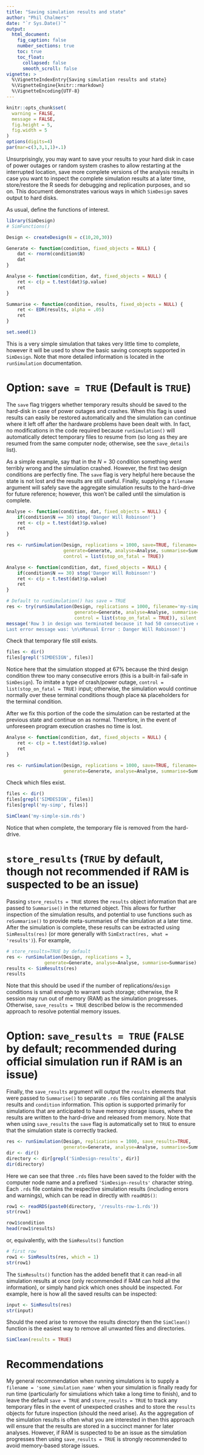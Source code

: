```yaml
---
title: "Saving simulation results and state"
author: "Phil Chalmers"
date: "`r Sys.Date()`"
output:
  html_document:
    fig_caption: false
    number_sections: true 
    toc: true
    toc_float:
      collapsed: false
      smooth_scroll: false
vignette: >
  %\VignetteIndexEntry{Saving simulation results and state}
  %\VignetteEngine{knitr::rmarkdown}
  %\VignetteEncoding{UTF-8}
---
```


```r
knitr::opts_chunk$set(
  warning = FALSE,
  message = FALSE,
  fig.height = 5,
  fig.width = 5
)
options(digits=4)
par(mar=c(3,3,1,1)+.1)
```

Unsurprisingly, you may want to save your results to your hard disk in case of power outages or random system crashes to allow restarting at the interrupted location, save more complete versions of the analysis results in case you want to inspect the complete simulation results at a later time, store/restore the R seeds for debugging and replication purposes, and so on. This document demonstrates various ways in which `SimDesign` saves output to hard disks. 

As usual, define the functions of interest. 

```r
library(SimDesign)
# SimFunctions()

Design <- createDesign(N = c(10,20,30))
```

```r
Generate <- function(condition, fixed_objects = NULL) {
    dat <- rnorm(condition$N)    
    dat
}

Analyse <- function(condition, dat, fixed_objects = NULL) {
    ret <- c(p = t.test(dat)$p.value)
    ret
}

Summarise <- function(condition, results, fixed_objects = NULL) {
    ret <- EDR(results, alpha = .05)
    ret
}
```

```r
set.seed(1)
```

This is a very simple simulation that takes very little time to complete, however it will be used to show the basic saving concepts supported in `SimDesign`. Note that more detailed information is located in the `runSimulation` documentation.

# Option: `save = TRUE` (Default is `TRUE`)

The `save` flag triggers whether temporary results should be saved to the hard-disk in case of power outages and crashes. When this flag is used results can easily be restored automatically and the simulation can continue where it left off after the hardware problems have been dealt with. In fact, no modifications in the code required because `runSimulation()` will automatically detect temporary files to resume from (so long as they are resumed from the same computer node; otherwise, see the `save_details` list).

As a simple example, say that in the $N=30$ condition something went terribly wrong and the simulation crashed. However, the first two design conditions are perfectly fine. The `save` flag is very helpful here because the state is not lost and the results are still useful. Finally, supplying a `filename` argument will safely save the aggregate simulation results to the hard-drive for future reference; however, this won't be called until the simulation is complete.

```r
Analyse <- function(condition, dat, fixed_objects = NULL) {
    if(condition$N == 30) stop('Danger Will Robinson!')
    ret <- c(p = t.test(dat)$p.value)
    ret
}

res <- runSimulation(Design, replications = 1000, save=TRUE, filename='my-simple-sim',
                     generate=Generate, analyse=Analyse, summarise=Summarise,
                     control = list(stop_on_fatal = TRUE))
```

```r
Analyse <- function(condition, dat, fixed_objects = NULL) {
    if(condition$N == 30) stop('Danger Will Robinson!')
    ret <- c(p = t.test(dat)$p.value)
    ret
}

# Default to runSimulation() has save = TRUE
res <- try(runSimulation(Design, replications = 1000, filename='my-simple-sim',
                         generate=Generate, analyse=Analyse, summarise=Summarise,
                         control = list(stop_on_fatal = TRUE)), silent = TRUE)
message('Row 3 in design was terminated because it had 50 consecutive errors. \n
Last error message was: \n\nManual Error : Danger Will Robinson!')
```

Check that temporary file still exists. 

```r
files <- dir()
files[grepl('SIMDESIGN', files)]
```

Notice here that the simulation stopped at 67% because the third design condition threw too many consecutive errors (this is a built-in fail-safe in `SimDesign`). To imitate a type of crash/power outage, `control = list(stop_on_fatal = TRUE)` input; otherwise, the simulation would continue normally over these terminal conditions though place  `NA` placeholders for the terminal condition. 

After we fix this portion of the code the simulation can be restarted at the previous state and continue on as normal. Therefore, in the event of unforeseen program execution crashes no time is lost.

```r
Analyse <- function(condition, dat, fixed_objects = NULL) {
    ret <- c(p = t.test(dat)$p.value)
    ret
}

res <- runSimulation(Design, replications = 1000, save=TRUE, filename='my-simple-sim',
                     generate=Generate, analyse=Analyse, summarise=Summarise)
```

Check which files exist. 

```r
files <- dir()
files[grepl('SIMDESIGN', files)]
files[grepl('my-simp', files)]
```


```r
SimClean('my-simple-sim.rds')
```

Notice that when complete, the temporary file is removed from the hard-drive.

# `store_results` (`TRUE` by default, though not recommended if RAM is suspected to be an issue)

Passing `store_results = TRUE` stores the `results` object information that are passed to `Summarise()` in the returned object. This allows for further inspection of the simulation results, and potential to use functions such as `reSummarise()` to provide meta-summaries of the simulation at a later time.  After the simulation is complete, these results can be extracted using `SimResults(res)` (or more generally with `SimExtract(res, what = 'results')`). For example,

```r
# store_results=TRUE by default
res <- runSimulation(Design, replications = 3, 
              generate=Generate, analyse=Analyse, summarise=Summarise)
results <- SimResults(res)
results
```

Note that this should be used if the number of replications/`design` conditions is small enough to warrant such storage; otherwise, the R session may run out of memory (RAM) as the simulation progresses. Otherwise, `save_results = TRUE` described below is the recommended approach to resolve potential memory issues. 

# Option: `save_results = TRUE` (`FALSE` by default; recommended during official simulation run if RAM is an issue)

Finally, the `save_results` argument will output the `results` elements that were passed to `Summarise()` to separate `.rds` files containing all the analysis results and `condition` information. This option is supported primarily for simulations that are anticipated to have memory storage issues, where the results are written to the hard-drive and released from memory. Note that when using `save_results` the `save` flag is automatically set to `TRUE` to ensure that the simulation state is correctly tracked.

```r
res <- runSimulation(Design, replications = 1000, save_results=TRUE,
                     generate=Generate, analyse=Analyse, summarise=Summarise)
dir <- dir()
directory <- dir[grepl('SimDesign-results', dir)]
dir(directory)
```

Here we can see that three `.rds` files have been saved to the folder with the computer node name and a prefixed `'SimDesign-results'` character string. Each `.rds` file contains the respective simulation results (including errors and warnings), which can be read in directly with `readRDS()`:

```r
row1 <- readRDS(paste0(directory, '/results-row-1.rds'))
str(row1)

row1$condition
head(row1$results)
```

or, equivalently, with the `SimResults()` function

```r
# first row
row1 <- SimResults(res, which = 1)
str(row1)
```

The `SimResults()` function has the added benefit that it can read-in all simulation 
results at once (only recommended if RAM can hold all the information), 
or simply hand pick which ones should be inspected. For example,
here is how all the saved results can be inspected:

```r
input <- SimResults(res)
str(input)
```

Should the need arise to remove the results directory then the `SimClean()` function is the easiest way to remove all unwanted files and directories. 

```r
SimClean(results = TRUE)
```

# Recommendations

My general recommendation when running simulations is to supply a `filename = 'some_simulation_name'` when your simulation is finally ready for run time (particularly for simulations which take a long time to finish), and to leave the default `save = TRUE` and `store_results = TRUE` to track any temporary files in the event of unexpected crashes and to store the `results` objects for future inspection (should the need arise). As the aggregation of the simulation results is often what you are interested in then this approach will ensure that the results are stored in a succinct manner for later analyses. However, if RAM is suspected to be an issue as the simulation progresses then using `save_results = TRUE` is strongly recommended to avoid memory-based storage issues.

